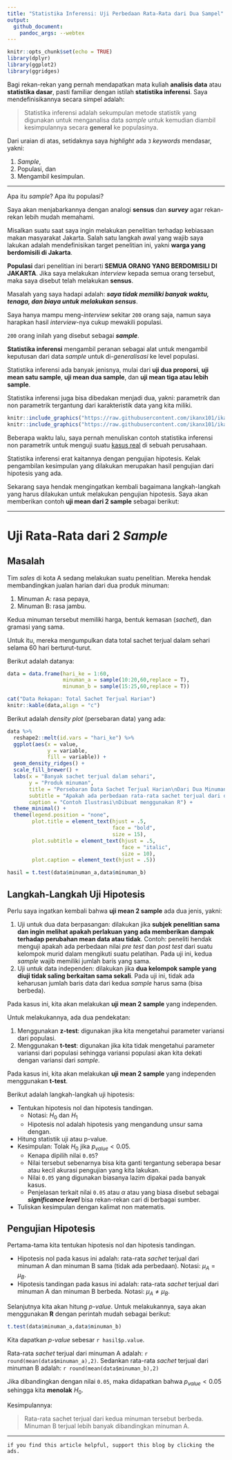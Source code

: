 ```yaml
---
title: "Statistika Inferensi: Uji Perbedaan Rata-Rata dari Dua Sampel"
output: 
  github_document:
    pandoc_args: --webtex
---
```


```r
knitr::opts_chunk$set(echo = TRUE)
library(dplyr)
library(ggplot2)
library(ggridges)
```

Bagi rekan-rekan yang pernah mendapatkan mata kuliah __analisis data__ atau __statistika dasar__, pasti familiar dengan istilah __statistika inferensi__. Saya mendefinisikannya secara simpel adalah:

> Statistika inferensi adalah sekumpulan metode statistik yang digunakan untuk menganalisa data _sample_ untuk kemudian diambil kesimpulannya secara __general__ ke populasinya.

Dari uraian di atas, setidaknya saya _highlight_ ada `3` _keywords_ mendasar, yakni:

1. _Sample_,
1. Populasi, dan
1. Mengambil kesimpulan.

---

Apa itu _sample_? Apa itu populasi?

Saya akan menjabarkannya dengan analogi __sensus__ dan ___survey___ agar rekan-rekan lebih mudah memahami.

Misalkan suatu saat saya ingin melakukan penelitian terhadap kebiasaan makan masyarakat Jakarta. Salah satu langkah awal yang wajib saya lakukan adalah mendefinisikan target penelitian ini, yakni __warga yang berdomisili di Jakarta__.

__Populasi__ dari penelitian ini berarti __SEMUA ORANG YANG BERDOMISILI DI JAKARTA__. Jika saya melakukan _interview_ kepada semua orang tersebut, maka saya disebut telah melakukan __sensus__.

Masalah yang saya hadapi adalah: ___saya tidak memiliki banyak waktu, tenaga, dan biaya untuk melakukan sensus___.

Saya hanya mampu meng-_interview_ sekitar `200` orang saja, namun saya harapkan hasil _interview_-nya cukup mewakili populasi.

`200` orang inilah yang disebut sebagai ___sample___.

__Statistika inferensi__ mengambil peranan sebagai alat untuk mengambil keputusan dari data _sample_ untuk di-_generalisasi_ ke level populasi.

Statistika inferensi ada banyak jenisnya, mulai dari __uji dua proporsi__, __uji mean satu sample__, __uji mean dua sample__, dan __uji mean tiga atau lebih sample__.

Statistika inferensi juga bisa dibedakan menjadi dua, yakni: parametrik dan non parametrik tergantung dari karakteristik data yang kita miliki.

```r
knitr::include_graphics("https://raw.githubusercontent.com/ikanx101/ikanx101.github.io/master/_posts/advance%20analysis/uji%20hipotesis/assets/parnonpar.png")
knitr::include_graphics("https://raw.githubusercontent.com/ikanx101/ikanx101.github.io/master/_posts/advance%20analysis/uji%20hipotesis/assets/parnonpar%20new.png")
```

Beberapa waktu lalu, saya pernah menuliskan contoh statistika inferensi non parametrik untuk menguji suatu [kasus real](https://ikanx101.com/blog/ingat-lagi-t-test/) di sebuah perusahaan.

Statistika inferensi erat kaitannya dengan pengujian hipotesis. Kelak pengambilan kesimpulan yang dilakukan merupakan hasil pengujian dari hipotesis yang ada. 

Sekarang saya hendak mengingatkan kembali bagaimana langkah-langkah yang harus dilakukan untuk melakukan pengujian hipotesis. Saya akan memberikan contoh __uji mean dari 2 sample__ sebagai berikut:

---

# Uji Rata-Rata dari 2 _Sample_

## Masalah

Tim _sales_ di kota A sedang melakukan suatu penelitian. Mereka hendak membandingkan jualan harian dari dua produk minuman:

1. Minuman A: rasa pepaya,
1. Minuman B: rasa jambu.

Kedua minuman tersebut memiliki harga, bentuk kemasan (_sachet_), dan gramasi yang sama. 

Untuk itu, mereka mengumpulkan data total sachet terjual dalam sehari selama 60 hari berturut-turut.

Berikut adalah datanya:

```r
data = data.frame(hari_ke = 1:60,
                  minuman_a = sample(10:20,60,replace = T),
                  minuman_b = sample(15:25,60,replace = T))

cat("Data Rekapan: Total Sachet Terjual Harian")
knitr::kable(data,align = "c")
```


Berikut adalah _density plot_ (persebaran data) yang ada:

```r
data %>% 
  reshape2::melt(id.vars = "hari_ke") %>% 
  ggplot(aes(x = value,
             y = variable,
             fill = variable)) +
  geom_density_ridges() +
  scale_fill_brewer() +
  labs(x = "Banyak sachet terjual dalam sehari",
       y = "Produk minuman",
       title = "Persebaran Data Sachet Terjual Harian\nDari Dua Minuman Buah",
       subtitle = "Apakah ada perbedaan rata-rata sachet terjual dari dua minuman tersebut?",
       caption = "Contoh Ilustrasi\nDibuat menggunakan R") +
  theme_minimal() +
  theme(legend.position = "none",
        plot.title = element_text(hjust = .5,
                                  face = "bold", 
                                  size = 15),
        plot.subtitle = element_text(hjust = .5,
                                     face = "italic",
                                     size = 10),
        plot.caption = element_text(hjust = .5))
```

```r
hasil = t.test(data$minuman_a,data$minuman_b)
```

## Langkah-Langkah Uji Hipotesis

Perlu saya ingatkan kembali bahwa __uji mean 2 sample__ ada dua jenis, yakni:

1. Uji untuk dua data berpasangan: dilakukan jika __subjek penelitian sama dan ingin melihat apakah perlakuan yang ada memberikan dampak terhadap perubahan mean data atau tidak__. Contoh: peneliti hendak menguji apakah ada perbedaan nilai _pre test_ dan _post test_ dari suatu kelompok murid dalam mengikuti suatu pelatihan. Pada uji ini, kedua _sample_ wajib memiliki jumlah baris yang sama.
1. Uji untuk data independen: dilakukan jika __dua kelompok sample yang diuji tidak saling berkaitan sama sekali__. Pada uji ini, tidak ada keharusan jumlah baris data dari kedua _sample_ harus sama (bisa berbeda).

Pada kasus ini, kita akan melakukan __uji mean 2 sample__ yang independen.

Untuk melakukannya, ada dua pendekatan:

1. Menggunakan __z-test__: digunakan jika kita mengetahui parameter variansi dari populasi.
1. Menggunakan __t-test__: digunakan jika kita tidak mengetahui parameter variansi dari populasi sehingga variansi populasi akan kita dekati dengan variansi dari _sample_.

Pada kasus ini, kita akan melakukan __uji mean 2 sample__ yang independen menggunakan __t-test__.

Berikut adalah langkah-langkah uji hipotesis:

- Tentukan hipotesis nol dan hipotesis tandingan.
    - Notasi: $H_0$ dan $H_1$
    - Hipotesis nol adalah hipotesis yang mengandung unsur sama dengan.
- Hitung statistik uji atau p-value.
- Kesimpulan: Tolak $H_0$ jika $p_{value} < 0.05$.
    - Kenapa dipilih nilai `0.05`?
    - Nilai tersebut sebenarnya bisa kita ganti tergantung seberapa besar atau kecil akurasi pengujian yang kita lakukan.
    - Nilai `0.05` yang digunakan biasanya lazim dipakai pada banyak kasus.
    - Penjelasan terkait nilai `0.05` atau $\alpha$ atau yang biasa disebut sebagai ___significance level___ bisa rekan-rekan cari di berbagai sumber.
- Tuliskan kesimpulan dengan kalimat non matematis.

## Pengujian Hipotesis

Pertama-tama kita tentukan hipotesis nol dan hipotesis tandingan.

- Hipotesis nol pada kasus ini adalah: rata-rata _sachet_ terjual dari minuman A dan minuman B sama (tidak ada perbedaan). Notasi: $\mu_A = \mu_B$.
- Hipotesis tandingan pada kasus ini adalah: rata-rata _sachet_ terjual dari minuman A dan minuman B berbeda. Notasi: $\mu_A \neq \mu_B$.
    
Selanjutnya kita akan hitung _p-value_. Untuk melakukannya, saya akan menggunakan __R__ dengan perintah mudah sebagai berikut:

```r
t.test(data$minuman_a,data$minuman_b)
```

Kita dapatkan _p-value_ sebesar `r hasil$p.value`.

Rata-rata _sachet_ terjual dari minuman A adalah: `r round(mean(data$minuman_a),2)`. Sedankan rata-rata _sachet_ terjual dari minuman B adalah: `r round(mean(data$minuman_b),2)`

Jika dibandingkan dengan nilai `0.05`, maka didapatkan bahwa $p_{value} < 0.05$ sehingga kita __menolak__ $H_0$.

Kesimpulannya:

> Rata-rata sachet terjual dari kedua minuman tersebut berbeda. Minuman B terjual lebih banyak dibandingkan minuman A.

---

`if you find this article helpful, support this blog by clicking the ads.`